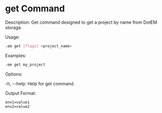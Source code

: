 # get Command

Description:
Get command designed to get a project by name from DotEM storage.

Usage:

```bash copy
.em get [flags] <project_name>
```
Examples:

```bash copy
.em get my_project
```

Options:

-h, --help: Help for get command.

Output Format:

```
env1=value1
env2=value2
```